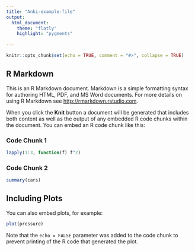 ```yaml
---
title: "Anki-example-file"
output:
  html_document:
    theme: "flatly"
    highlight: "pygments"
    
---
```


```r
knitr::opts_chunk$set(echo = TRUE, comment = "#>", collapse = TRUE)
```

## R Markdown

This is an R Markdown document. Markdown is a simple formatting syntax for authoring HTML, PDF, and MS Word documents. For more details on using R Markdown see <http://rmarkdown.rstudio.com>.

When you click the **Knit** button a document will be generated that includes both content as well as the output of any embedded R code chunks within the document. You can embed an R code chunk like this:

### Code Chunk 1
```r
lapply(1:3, function(f) f^2)
```


### Code Chunk 2
```r
summary(cars)
```


## Including Plots

You can also embed plots, for example:

```r
plot(pressure)
```

Note that the `echo = FALSE` parameter was added to the code chunk to prevent printing of the R code that generated the plot.
